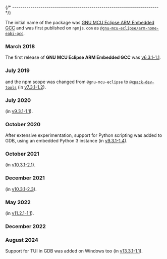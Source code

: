 


{/* ------------------------------------------------------------------------ */}

<HistoryGnuArmEclipse date="February 2018"/>

The initial name of the package was
[GNU MCU Eclipse ARM Embedded GCC](https://github.com/ilg-archived/openocd)
and was first published on `npmjs.com` as
[`@gnu-mcu-eclipse/arm-none-eabi-gcc`](https://www.npmjs.com/package/@gnu-mcu-eclipse/arm-none-eabi-gcc).

### March 2018

The first release of **GNU MCU Eclipse ARM Embedded GCC** was
[v6.3.1-1.1](/blog/2018/03/31/arm-none-eabi-gcc-v6-3-1-1-1-released/).

### July 2019

<HistoryRenameXpack/> and the npm scope was changed from `@gnu-mcu-eclipse` to
[`@xpack-dev-tools`](https://www.npmjs.com/package/@xpack-dev-tools/arm-none-eabi-gcc)
(in [v7.3.1-1.2](/blog/2019/07/26/arm-none-eabi-gcc-v7-3-1-1-2-released/)).

### July 2020

<HistoryArmLinuxAdded/> (in [v9.3.1-1.1](/blog/2020/07/03/arm-none-eabi-gcc-v9-3-1-1-1-released/)).

### October 2020

After extensive experimentation, support for Python
scripting was added to GDB, using an embedded Python 3 instance
(in [v9.3.1-1.4](/blog/2020/10/23/arm-none-eabi-gcc-v9-3-1-1-4-released/)).

### October 2021

<HistoryWindowsUcrt/> (in [v10.3.1-2.1](/blog/2021/10/25/arm-none-eabi-gcc-v10-3-1-2-1-released/)).

### December 2021

<HistoryAppleSiliconAdded/> (in [v10.3.1-2.3](/blog/2021/12/07/arm-none-eabi-gcc-v10-3-1-2-3-released/)).

### May 2022

<History32bitDiscontinued platforms="x86 Windows and x86 GNU/Linux"/> (in [v11.2.1-1.1](/blog/2022/05/15/arm-none-eabi-gcc-v11-2-1-1-1-released/)).

### December 2022

<HistoryXBBv5/>

### August 2024

<HistoryRestructuring/>

Support for TUI in GDB was added on Windows too
(in [v13.3.1-1.1](/blog/2024/08/16/arm-none-eabi-gcc-v13-3-1-1-1-released/)).
